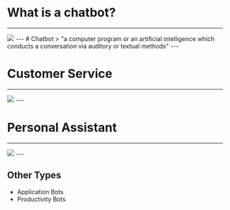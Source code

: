 

# What is a chatbot?
---
<Image src='https://media3.giphy.com/media/K6VhXtbgCXqQU/giphy.gif' />
---
# Chatbot
> "a computer program or an artificial intelligence which conducts a conversation via auditory or textual methods"
---

# Customer Service
---
<Image src='https://cdn-images-1.medium.com/max/1200/1*RWHxIXnOrhsOAxmlDmCpDg.png'/>
---

# Personal Assistant
---
<Image src='https://cdn.images.express.co.uk/img/dynamic/59/590x/Amazon-Echo-v-Google-Home-845242.jpg'/>
---

## Other Types
- Application Bots
- Productivity Bots
